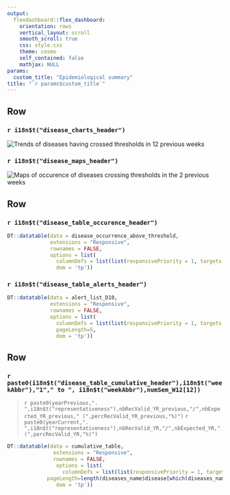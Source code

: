 ```yaml
---
output: 
  flexdashboard::flex_dashboard:
    orientation: rows
    vertical_layout: scroll
    smooth_scroll: true
    css: style.css
    theme: cosmo
    self_contained: false
    mathjax: NULL
params:
  custom_title: "Epidemiological summary"
title: "`r params$custom_title`"
---
```


<style>                     
.navbar {
  background-color:#5A0A69;
  border-color:black;
}
#dashboard-container { 
  all: initial !important; 
}
</style>

Row {data-height=700}
-------------------------------------

### `r i18n$t("disease_charts_header")`

<img src="../assets/trends_occurrence.svg" alt="Trends of diseases having crossed thresholds in 12 previous weeks">

### `r i18n$t("disease_maps_header")`

<img src="../assets/map_occurrence.svg" alt="Maps of occurence of diseases crossing thresholds in the 2 previous weeks">

Row {data-height=400}
-------------------------------------

### `r i18n$t("disease_table_occurence_header")`

```r
DT::datatable(data = disease_occurrence_above_threshold,
              extensions = "Responsive",
              rownames = FALSE,
              options = list(
                columnDefs = list(list(responsivePriority = 1, targets = 0)),
                dom = 'tp'))
```

### `r i18n$t("disease_table_alerts_header")`
```r
DT::datatable(data = alert_list_D10,
              extensions = "Responsive",
              rownames = FALSE,
              options = list(
                columnDefs = list(list(responsivePriority = 1, targets = 0)),
                pageLength=5,
                dom = 'tp'))
```

Row
-------------------------------------

### `r paste0(i18n$t("disease_table_cumulative_header"),i18n$t("weekAbbr"),"1"," to ", i18n$t("weekAbbr"),numSem_W12[12])`

> `r paste0(yearPrevious,". ",i18n$t("representativeness"),nbRecValid_YR_previous,"/",nbExpected_YR_previous," (",percRecValid_YR_previous,"%)")`
> `r paste0(yearCurrent,". ",i18n$t("representativeness"),nbRecValid_YR,"/",nbExpected_YR," (",percRecValid_YR,"%)")`


```r
DT::datatable(data = cumulative_table,
               extensions = "Responsive",
               rownames = FALSE,
                options = list(
                  columnDefs = list(list(responsivePriority = 1, targets = 0)),
             pageLength=length(diseases_name$disease[which(diseases_name$disease!="ALERT")]),
                dom = 'tp'))
```
